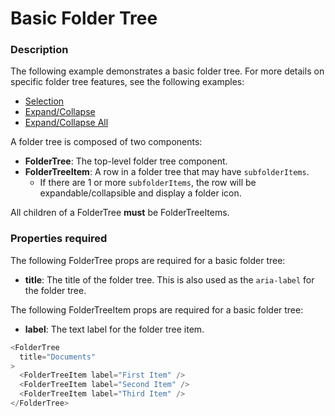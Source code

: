 
# Basic Folder Tree

### Description

The following example demonstrates a basic folder tree. For more details on specific folder tree
features, see the following examples:
* [Selection](./folder-tree-selection)
* [Expand/Collapse](./folder-tree-expand-collapse)
* [Expand/Collapse All](./folder-tree-expand-collapse-all)

A folder tree is composed of two components:
* **FolderTree**: The top-level folder tree component.
* **FolderTreeItem**: A row in a folder tree that may have `subfolderItems`.
  * If there are 1 or more `subfolderItems`, the row will be expandable/collapsible and display a folder icon.

All children of a FolderTree **must** be FolderTreeItems.

### Properties required

The following FolderTree props are required for a basic folder tree:
* **title**: The title of the folder tree. This is also used as the `aria-label` for the folder tree.

The following FolderTreeItem props are required for a basic folder tree:
* **label**: The text label for the folder tree item.

```js
<FolderTree
  title="Documents"
>
  <FolderTreeItem label="First Item" />
  <FolderTreeItem label="Second Item" />
  <FolderTreeItem label="Third Item" />
</FolderTree>
```

<BasicFolderTree />
